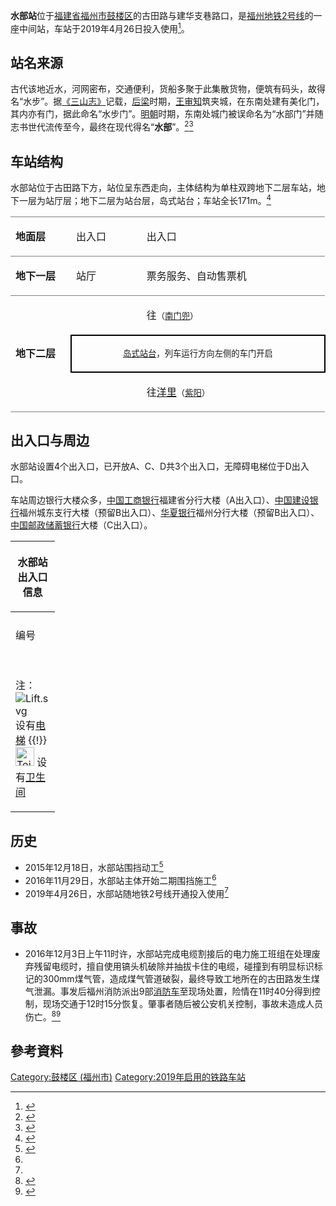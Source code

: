 {{NoteTA|G1=Railway}}
{{Infobox station
| style = 
| livery = {{福州地铁颜色|2|s}}
| name = 水部站
| eng_name = Shuibu Station
| symbol_top = 
| symbol_right = 
| image = 201904_Shuibu_Station.jpg
| caption = 
| alt = 
| address = [[福建省|福建省]][[福州市|福州市]][[鼓楼区_(福州市)|鼓楼区]]古田路建华支巷路口
| coordinates = {{coord|26.0796725|N|119.3088077|E|display=inline, title|type:railwaystation}}
| operator = <!--{{rint|fuzhou|metro}}--> [[福州地铁|福州地铁]]
| line = {{福州地铁线路名|2|full}}
| exits = 3
| platform = 1个[[岛式站台|岛式站台]]
| connections = [[福州公交|公交]]水部站、古田六一路口站
| structure = 地下站
| Interchange = 
| colour = 白色
| code = 
| opening = 
| opened = {{Start date|2019|04|26|df=y}}
| closed = <!-- {{End date|YYYY|MM|DD|df=y}} -->
| services = {{Adjacent stations|system=Fuzhou Metro|line1=2|left1=南门兜|right1=紫阳}}
| route_map = 
| first = {{福州地铁线路名|2|short}}：<br /><div style="display:inline-block; text-align: left;">开往{{站|洋里}}：<br />开往{{站|苏洋}}：</div><div style="display:inline-block; text-align: right;">07:09<br />06:45</div>
| last = {{福州地铁线路名|2|short}}：<br /><div style="display:inline-block; text-align: left;">开往{{站|洋里}}：<br />开往{{站|苏洋}}：</div><div style="display:inline-block; text-align: right;">23:39<br />23:15</div>
}}

'''水部站'''位于[[福建省|福建省]][[福州市|福州市]][[鼓楼区_(福州市)|鼓楼区]]的古田路与建华支巷路口，是[[福州地铁|福州地铁]][[福州地铁2号线|2号线]]的一座中间站，车站于2019年4月26日投入使用<ref name=":02">{{Cite web|title=福州地铁2号线正式开通试运营-中新网|url=http://www.chinanews.com/tp/2019/04-26/8821198.shtml|work=www.chinanews.com|accessdate=2019-04-26|archive-date=2019-04-26|archive-url=https://web.archive.org/web/20190426090412/http://www.chinanews.com/tp/2019/04-26/8821198.shtml|dead-url=no}}</ref>。

== 站名来源 ==
古代该地近水，河网密布，交通便利，货船多聚于此集散货物，便筑有码头，故得名“水步”。据[[三山志|《三山志》]]记载，[[后梁|后梁]]时期，[[王審知|王审知]]筑夹城，在东南处建有美化门，其内亦有门，据此命名“水步门”。[[明朝|明朝]]时期，东南处城门被误命名为“水部门”并随志书世代流传至今，最终在现代得名“'''水部'''”。<ref>{{Cite book|title=福州坊巷志|last=卢|first=美松|publisher=海峡出版发行集团 福建美术出版社|year=2013|isbn=978-7-5393-2925-3|location=福州|pages=182}}</ref><ref>{{Cite book|title=福州市地名录|last=福建省福州市地名办公室|first=|publisher=广东省地图出版社|year=1982|isbn=|location=|pages=337}}</ref>

== 车站结构 ==
水部站位于古田路下方，站位呈东西走向，主体结构为单柱双跨地下二层车站，地下一层为站厅层；地下二层为站台层，岛式站台；车站全长171m。<ref name=":0">{{Cite web|url=http://fj.qq.com/a/20161129/007534.htm?pc|title=榕地铁2号线水部站二期围挡施工 工期约18个月|accessdate=2018-12-30|author=|date=|work=fj.qq.com|publisher=|archive-date=2018-12-31|archive-url=https://web.archive.org/web/20181231042950/http://fj.qq.com/a/20161129/007534.htm?pc|dead-url=no}}</ref>
{|cellspacing=0 cellpadding=3
|-
|style="border-top:solid 1px gray;border-bottom:solid 1px gray;" valign=top width=100|'''地面层'''
|style="border-top:solid 1px gray;border-bottom:solid 1px gray;" valign=top width=100|出入口
|style="border-top:solid 1px gray;border-bottom:solid 1px gray;" valign=top|
|style="border-top:solid 1px gray;border-bottom:solid 1px gray;" valign=top width=350|出入口
|-
|style="border-bottom:solid 1px gray;" valign=top|'''地下一层'''
|style="border-bottom:solid 1px gray;" valign=top|站厅
|style="border-bottom:solid 1px gray;" valign=top|
|style="border-bottom:solid 1px gray;" valign=top|票务服务、自动售票机
|-
|style="border-bottom:solid 1px gray;" rowspan=3 valign=top|'''地下二层'''
|{{福州地铁站台编号|L2|1}}
|{{arrow|L}}
|{{福州地铁线路名|2|long}} 往{{站|苏洋}}<small>（[[南门兜站|南门兜]]）</small>
|-
| colspan="3" style="border-right:solid 2px black;border-left:solid 2px black;border-top:solid 2px black;border-bottom:solid 2px black;" |<center><small>[[岛式站台|岛式站台]]，列车运行方向左侧的车门开启</small></center>
|-
|style="border-bottom:solid 1px gray;"|{{福州地铁站台编号|L2|2}}
|style="border-bottom:solid 1px gray;"|
|style="border-bottom:solid 1px gray;"|{{福州地铁线路名|2|long}} 往[[洋里站_(福州)|洋里]]<small>（[[紫阳站_(福州)|紫阳]]）</small> {{arrow|R}} 
|}

== 出入口与周边 ==
水部站设置4个出入口，已开放A、C、D共3个出入口，无障碍电梯位于D出入口。

车站周边银行大楼众多，[[中国工商银行|中国工商银行]]福建省分行大楼（A出入口）、[[中国建设银行|中国建设银行]]福州城东支行大楼（预留B出入口）、[[华夏银行|华夏银行]]福州分行大楼（预留B出入口）、[[中国邮政储蓄银行|中国邮政储蓄银行]]大楼（C出入口）。
{| class="wikitable" width="56%" |
! colspan="4" |水部站出入口信息
|-
| colspan="4" align="center" bgcolor="{{福州地铁颜色|2}}" |
|-
! style="width:40px" | 编号
! style="width:70px" | 设施
! style="width:210px" | 位置
! style="width:210px" | 接驳交通
|-
| align="center" |{{港铁出口|A}}||  ||<center>古田路古乐路交叉路口北侧</center>||[[File:Paris_Bus_icon.svg|18px]] 古田六一路口
|-
| align="center" |{{港铁出口|C}}||[[File:Toilet_Of_FZM.svg|30x30px]]||<center>古田路建华支巷交叉路口南侧</center>||[[File:Paris_Bus_icon.svg|18px]] 水部
|-
| align="center" |{{港铁出口|D}}||[[File:Lift.svg|alt=]]
|<center>古田路古乐路交叉路口西南侧</center>||
|-
| colspan="4" bgcolor="#eeeeee" | 注：[[File:Lift.svg|alt=]] 设有[[电梯|电梯]] {{!}} [[File:Toilet_Of_FZM.svg|30x30px]] 设有[[卫生间|卫生间]]
|}

== 历史 ==
* 2015年12月18日，水部站围挡动工<ref>{{Cite web|url=http://fj.people.com.cn/fuzhou/n/2015/1218/c354243-27344544.html|title=福州地铁2号线水部站、金山站计划18日晚围挡|accessdate=2018-12-30|author=|date=|work=fj.people.com.cn|publisher=|archive-date=2018-12-31|archive-url=https://web.archive.org/web/20181231042944/http://fj.people.com.cn/fuzhou/n/2015/1218/c354243-27344544.html|dead-url=no}}</ref>
*2016年11月29日，水部站主体开始二期围挡施工<ref name=":0" />
*2019年4月26日，水部站随地铁2号线开通投入使用<ref name=":02" />

== 事故 ==

* 2016年12月3日上午11时许，水部站完成电缆割接后的电力施工班组在处理废弃残留电缆时，擅自使用镐头机破除并抽拔卡住的电缆，碰撞到有明显标识标记的300mm煤气管，造成煤气管道破裂，最终导致工地所在的古田路发生煤气泄漏。事发后福州消防派出9部[[消防車|消防车]]至现场处置，险情在11时40分得到控制，现场交通于12时15分恢复。肇事者随后被公安机关控制，事故未造成人员伤亡。<ref>{{Cite web|title=福州古田路煤气管道泄漏事件最新情况 - 通知公告|url=http://fzmtr.com/cms/siteresource/article.shtml?id=110424158194080000&siteId=110421022978370000|work=fzmtr.com|accessdate=2019-02-22|archive-date=2019-02-22|archive-url=https://web.archive.org/web/20190222153355/http://fzmtr.com/cms/siteresource/article.shtml?id=110424158194080000&siteId=110421022978370000|dead-url=no}}</ref><ref>{{Cite web|title=福州古田路工地煤气泄漏 气浪喷10米高臭味弥漫|url=http://fj.sina.com.cn/news/s/2016-12-04/detail-ifxyiayq2229100.shtml|work=fj.sina.com.cn|accessdate=2019-02-22|archive-date=2019-02-22|archive-url=https://web.archive.org/web/20190222152212/http://fj.sina.com.cn/news/s/2016-12-04/detail-ifxyiayq2229100.shtml|dead-url=no}}</ref>

== 參考資料 ==
{{reflist}}
{{commons category|Shuibu Station}}

{{福州地铁2号线}}
[[Category:鼓楼区_(福州市)|Category:鼓楼区 (福州市)]]
[[Category:2019年启用的铁路车站|Category:2019年启用的铁路车站]]